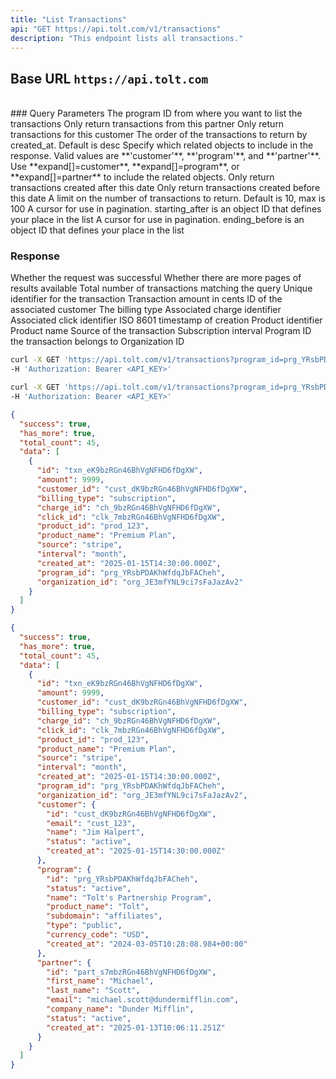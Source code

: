 ```yaml
---
title: "List Transactions"
api: "GET https://api.tolt.com/v1/transactions"
description: "This endpoint lists all transactions."
---
```


## Base URL `https://api.tolt.com`

<br />
### Query Parameters

<ParamField body="program_id*" type="string">
  The program ID from where you want to list the transactions
</ParamField>

<ParamField body="partner_id" type="string - optional">
  Only return transactions from this partner
</ParamField>

<ParamField body="customer_id" type="string - optional">
  Only return transactions for this customer
</ParamField>

<ParamField body="order" type="asc | desc - optional">
  The order of the transactions to return by created_at. Default is desc
</ParamField>

<ParamField body="expand" type="array - optional">
  Specify which related objects to include in the response. Valid values are
  **'customer'**, **'program'**, and **'partner'**. Use **expand[]=customer**,
  **expand[]=program**, or **expand[]=partner** to include the related objects.
</ParamField>

<ParamField body="created_gte" type="string - optional">
  Only return transactions created after this date
</ParamField>

<ParamField body="created_lte" type="string - optional">
  Only return transactions created before this date
</ParamField>

<ParamField body="limit" type="string - optional">
  A limit on the number of transactions to return. Default is 10, max is 100
</ParamField>

<ParamField body="starting_after" type="string - optional">
  A cursor for use in pagination. starting_after is an object ID that defines
  your place in the list
</ParamField>

<ParamField body="ending_before" type="string - optional">
  A cursor for use in pagination. ending_before is an object ID that defines
  your place in the list
</ParamField>

### Response

<ResponseField name="success" type="boolean">
  Whether the request was successful
</ResponseField>

<ResponseField name="has_more" type="boolean">
  Whether there are more pages of results available
</ResponseField>

<ResponseField name="total_count" type="integer">
  Total number of transactions matching the query
</ResponseField>

<ResponseField name="data" type="array[Object]">
  <Expandable title="properties" defaultOpen={false}>
    <ResponseField name="id" type="string">
      Unique identifier for the transaction
    </ResponseField>
    <ResponseField name="amount" type="number">
      Transaction amount in cents
    </ResponseField>
    <ResponseField name="customer_id" type="string">
      ID of the associated customer
    </ResponseField>
    <ResponseField name="billing_type" type="string">
      The billing type
    </ResponseField>
    <ResponseField name="charge_id" type="string">
      Associated charge identifier
    </ResponseField>
    <ResponseField name="click_id" type="string">
      Associated click identifier
    </ResponseField>
    <ResponseField name="created_at" type="string">
      ISO 8601 timestamp of creation
    </ResponseField>
    <ResponseField name="product_id" type="string">
      Product identifier
    </ResponseField>
    <ResponseField name="product_name" type="string">
      Product name
    </ResponseField>
    <ResponseField name="source" type="string">
      Source of the transaction
    </ResponseField>
    <ResponseField name="interval" type="string">
      Subscription interval
    </ResponseField>
    <ResponseField name="program_id" type="string">
      Program ID the transaction belongs to
    </ResponseField>
    <ResponseField name="organization_id" type="string">
      Organization ID
    </ResponseField>
  </Expandable>
</ResponseField>

<RequestExample>

```bash cURL
curl -X GET 'https://api.tolt.com/v1/transactions?program_id=prg_YRsbPDAKhWfdqJbFACheh' \
-H 'Authorization: Bearer <API_KEY>'
```

```bash With Expand
curl -X GET 'https://api.tolt.com/v1/transactions?program_id=prg_YRsbPDAKhWfdqJbFACheh&expand[]=customer&expand[]=program&expand[]=partner' \
-H 'Authorization: Bearer <API_KEY>'
```

</RequestExample>

<ResponseExample>

```json Response
{
  "success": true,
  "has_more": true,
  "total_count": 45,
  "data": [
    {
      "id": "txn_eK9bzRGn46BhVgNFHD6fDgXW",
      "amount": 9999,
      "customer_id": "cust_dK9bzRGn46BhVgNFHD6fDgXW",
      "billing_type": "subscription",
      "charge_id": "ch_9bzRGn46BhVgNFHD6fDgXW",
      "click_id": "clk_7mbzRGn46BhVgNFHD6fDgXW",
      "product_id": "prod_123",
      "product_name": "Premium Plan",
      "source": "stripe",
      "interval": "month",
      "created_at": "2025-01-15T14:30:00.000Z",
      "program_id": "prg_YRsbPDAKhWfdqJbFACheh",
      "organization_id": "org_JE3mfYNL9ci7sFaJazAv2"
    }
  ]
}
```

```json Expand Response
{
  "success": true,
  "has_more": true,
  "total_count": 45,
  "data": [
    {
      "id": "txn_eK9bzRGn46BhVgNFHD6fDgXW",
      "amount": 9999,
      "customer_id": "cust_dK9bzRGn46BhVgNFHD6fDgXW",
      "billing_type": "subscription",
      "charge_id": "ch_9bzRGn46BhVgNFHD6fDgXW",
      "click_id": "clk_7mbzRGn46BhVgNFHD6fDgXW",
      "product_id": "prod_123",
      "product_name": "Premium Plan",
      "source": "stripe",
      "interval": "month",
      "created_at": "2025-01-15T14:30:00.000Z",
      "program_id": "prg_YRsbPDAKhWfdqJbFACheh",
      "organization_id": "org_JE3mfYNL9ci7sFaJazAv2",
      "customer": {
        "id": "cust_dK9bzRGn46BhVgNFHD6fDgXW",
        "email": "cust_123",
        "name": "Jim Halpert",
        "status": "active",
        "created_at": "2025-01-15T14:30:00.000Z"
      },
      "program": {
        "id": "prg_YRsbPDAKhWfdqJbFACheh",
        "status": "active",
        "name": "Tolt's Partnership Program",
        "product_name": "Tolt",
        "subdomain": "affiliates",
        "type": "public",
        "currency_code": "USD",
        "created_at": "2024-03-05T10:28:08.984+00:00"
      },
      "partner": {
        "id": "part_s7mbzRGn46BhVgNFHD6fDgXW",
        "first_name": "Michael",
        "last_name": "Scott",
        "email": "michael.scott@dundermifflin.com",
        "company_name": "Dunder Mifflin",
        "status": "active",
        "created_at": "2025-01-13T10:06:11.251Z"
      }
    }
  ]
}
```

</ResponseExample>
